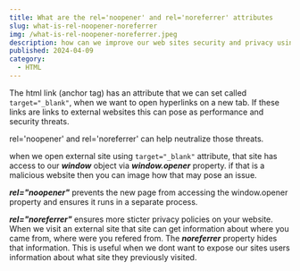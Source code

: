 ```yaml
---
title: What are the rel='noopener' and rel='noreferrer' attributes
slug: what-is-rel-noopener-noreferrer
img: /what-is-rel-noopener-noreferrer.jpeg
description: how can we improve our web sites security and privacy using the rel='noopener noreferrer' attributes.
published: 2024-04-09
category: 
  - HTML
---
```


The html link (anchor tag) has an attribute that we can set called <code>target="_blank"</code>, when we want to open hyperlinks on a new tab. If these links are links to external websites this can pose as performance and security threats. 

rel='noopener' and rel='noreferrer' can help neutralize those threats.

when we open external site using <code>target="_blank"</code> attribute, that site has access to our ***window*** object via ***window.opener*** property. if that is a malicious website then you can image how that may pose an issue.

***rel="noopener"*** prevents the new page from accessing the window.opener property and ensures it runs in a separate process.

***rel="noreferrer"*** ensures more sticter privacy policies on your website. When we visit an external site that site can get information about where you came from, where were you refered from. The ***noreferrer*** property hides that information. This is useful when we dont want to expose our sites users information about what site they previously visited.